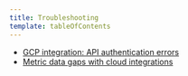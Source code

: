 ```yaml
---
title: Troubleshooting
template: tableOfContents
---
```


* [GCP integration: API authentication errors](/docs/integrations/google-cloud-platform-integrations/troubleshooting/gcp-integration-api-authentication-errors)
* [Metric data gaps with cloud integrations](/docs/integrations/google-cloud-platform-integrations/troubleshooting/metric-data-gaps-cloud-integrations)
